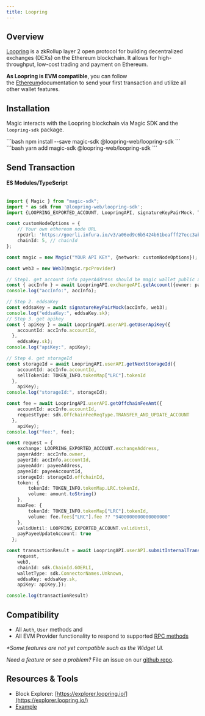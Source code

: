 ---
title: Loopring
---

## Overview

[Loopring](https://loopring.org/#/) is a zkRollup layer 2 open protocol for building decentralized exchanges (DEXs) on the Ethereum blockchain. It allows for high-throughput, low-cost trading and payment on Ethereum.

**As Loopring is EVM compatible**, you can follow the [Ethereum](/docs/embedded-wallet/blockchains/featured-chains/ethereum/javascript)documentation to send your first transaction and utilize all other wallet features.

## Installation

Magic interacts with the Loopring blockchain via Magic SDK and the `loopring-sdk` package.

<Tabs>
  <Tab title="NPM">
    ```bash npm install --save magic-sdk @loopring-web/loopring-sdk ```
  </Tab>
  <Tab title="Yarn">
    ```bash yarn add magic-sdk @loopring-web/loopring-sdk ```
  </Tab>
</Tabs>

## Send Transaction

#### ES Modules/TypeScript

```TypeScript Typescript

import { Magic } from "magic-sdk";
import * as sdk from '@loopring-web/loopring-sdk';
import {LOOPRING_EXPORTED_ACCOUNT, LoopringAPI, signatureKeyPairMock, TOKEN_INFO, web3} from "./Loopring";

const customNodeOptions = {
    // Your own ethereum node URL
    rpcUrl: 'https://goerli.infura.io/v3/a06ed9c6b5424b61beafff27ecc3abf3',
    chainId: 5, // chainId
};

const magic = new Magic("YOUR API KEY", {network: customNodeOptions});

const web3 = new Web3(magic.rpcProvider)

// Step1. get account info payerAddress should be magic wallet public address
const { accInfo } = await LoopringAPI.exchangeAPI.getAccount({owner: payerAddress});
console.log("accInfo:", accInfo);

// Step 2. eddsaKey
const eddsaKey = await signatureKeyPairMock(accInfo, web3);
console.log("eddsaKey:", eddsaKey.sk);
// Step 3. get apikey
const { apiKey } = await LoopringAPI.userAPI.getUserApiKey({
    accountId: accInfo.accountId,
  },
    eddsaKey.sk);
console.log("apiKey:", apiKey);

// Step 4. get storageId
const storageId = await LoopringAPI.userAPI.getNextStorageId({
    accountId: accInfo.accountId,
    sellTokenId: TOKEN_INFO.tokenMap["LRC"].tokenId
  },
    apiKey);
console.log("storageId:", storageId);

const fee = await LoopringAPI.userAPI.getOffchainFeeAmt({
    accountId: accInfo.accountId,
    requestType: sdk.OffchainFeeReqType.TRANSFER_AND_UPDATE_ACCOUNT
  },
    apiKey);
console.log("fee:", fee);

const request = {
    exchange: LOOPRING_EXPORTED_ACCOUNT.exchangeAddress,
    payerAddr: accInfo.owner,
    payerId: accInfo.accountId,
    payeeAddr: payeeAddress,
    payeeId: payeeAccountId,
    storageId: storageId.offchainId,
    token: {
        tokenId: TOKEN_INFO.tokenMap.LRC.tokenId,
        volume: amount.toString()
    },
    maxFee: {
        tokenId: TOKEN_INFO.tokenMap["LRC"].tokenId,
        volume: fee.fees["LRC"].fee ?? "9400000000000000000"
    },
    validUntil: LOOPRING_EXPORTED_ACCOUNT.validUntil,
    payPayeeUpdateAccount: true
  };

const transactionResult = await LoopringAPI.userAPI.submitInternalTransfer({
    request,
    web3,
    chainId: sdk.ChainId.GOERLI,
    walletType: sdk.ConnectorNames.Unknown,
    eddsaKey: eddsaKey.sk,
    apiKey: apiKey,});

console.log(transactionResult)
```

## Compatibility

- All `Auth`, `User` methods and
- All EVM Provider functionality to respond to supported [RPC methods](/docs/embedded-wallet/api/client-side-sdks/web#evm-rpc-methods)

_\*Some features are not yet compatible such as the Widget UI._

_Need a feature or see a problem?_ File an issue on our [github repo](https://github.com/magiclabs/magic-js).

## Resources & Tools

- Block Explorer: [https://explorer.loopring.io/](https://explorer.loopring.io/)
- [Example](https://github.com/magiclabs/example-loopring)
